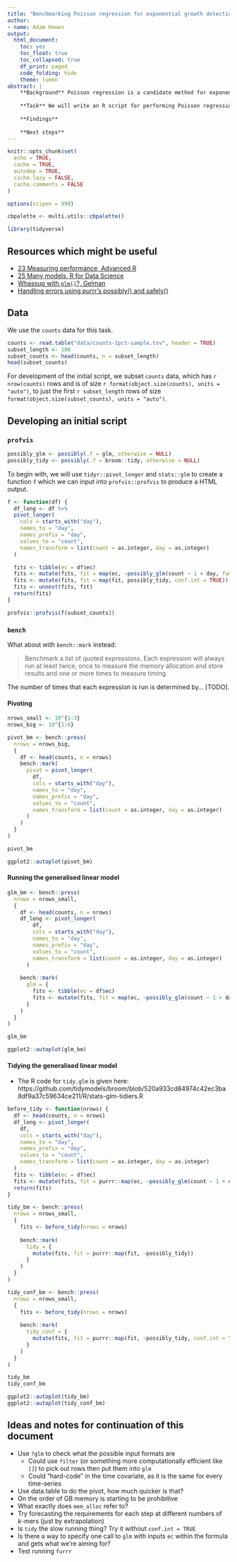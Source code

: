 ```yaml
---
title: "Benchmarking Poisson regression for exponential growth detection"
author:
- name: Adam Howes
output:
  html_document:
    toc: yes
    toc_float: true
    toc_collapsed: true
    df_print: paged
    code_folding: hide
    theme: lumen
abstract: |
    **Background** Poisson regression is a candidate method for exponential growth detection. The number of k-mers a realistic Nucleic Acid Observatory would process is large. For this reason, it's important that any candidate methods are assessed for their computational feasibility at scale.
    
    **Task** We will write an R script for performing Poisson regression exponential growth detection on real data. Using code profling and benchmarking tools, we will iterate on the code to improve its computational performance. For the final code, we will produce a summary of the runtime for each line. We will repeat the runtime analysis for varying total numbers of k-mers. We will output an estimated time per e.g. million k-mers.
    
    **Findings** 
    
    **Next steps**
---
```


```r
knitr::opts_chunk$set(
  echo = TRUE,
  cache = TRUE,
  autodep = TRUE,
  cache.lazy = FALSE,
  cache.comments = FALSE
)

options(scipen = 999)

cbpalette <- multi.utils::cbpalette()

library(tidyverse)
```

## Resources which might be useful

* [23 Measuring performance, Advanced R](https://adv-r.hadley.nz/perf-measure.html)
* [25 Many models, R for Data Science](https://r4ds.had.co.nz/many-models.html)
* [Whassup with `glm()`?, Gelman](https://statmodeling.stat.columbia.edu/2011/05/04/whassup_with_gl/)
* [Handling errors using purrr's possibly() and safely()](https://aosmith.rbind.io/2020/08/31/handling-errors/)

## Data

We use the `counts` data for this task.

```r
counts <- read.table("data/counts-1pct-sample.tsv", header = TRUE)
subset_length <- 100
subset_counts <- head(counts, n = subset_length)
head(subset_counts)
```
For development of the initial script, we subset `counts` data, which has `r nrow(counts)` rows and is of size `r format(object.size(counts), units = "auto")`, to just the first `r subset_length` rows of size `format(object.size(subset_counts), units = "auto")`.

## Developing an initial script

### `profvis`

```r
possibly_glm <- possibly(.f = glm, otherwise = NULL)
possibly_tidy <- possibly(.f = broom::tidy, otherwise = NULL)
```

To begin with, we will use `tidyr::pivot_longer` and `stats::glm` to create a function `f` which we can input into `profvis::profvis` to produce a HTML output.

```r
f <- function(df) {
  df_long <- df %>%
  pivot_longer(
    cols = starts_with("day"),
    names_to = "day",
    names_prefix = "day",
    values_to = "count",
    names_transform = list(count = as.integer, day = as.integer)
  )

  fits <- tibble(ec = df$ec)
  fits <- mutate(fits, fit = map(ec, ~possibly_glm(count ~ 1 + day, family = "poisson", data = filter(df_long, ec == .))))
  fits <- mutate(fits, fit = map(fit, possibly_tidy, conf.int = TRUE))
  fits <- unnest(fits, fit)
  return(fits)
}

profvis::profvis(f(subset_counts))
```

### `bench`

What about with `bench::mark` instead:

> Benchmark a list of quoted expressions. Each expression will always run at least twice, once to measure the memory allocation and store results and one or more times to measure timing.

The number of times that each expression is run is determined by... [TODO].

#### Pivoting

```r
nrows_small <- 10^{1:3}
nrows_big <- 10^{1:6}

pivot_bm <- bench::press(
  nrows = nrows_big,
  {
    df <- head(counts, n = nrows)
    bench::mark(
      pivot = pivot_longer(
        df,
        cols = starts_with("day"),
        names_to = "day",
        names_prefix = "day",
        values_to = "count",
        names_transform = list(count = as.integer, day = as.integer)
      )
    )
  }
)

pivot_bm

ggplot2::autoplot(pivot_bm)
```

#### Running the generalised linear model

```r
glm_bm <- bench::press(
  nrows = nrows_small,
  {
    df <- head(counts, n = nrows)
    df_long <- pivot_longer(
        df,
        cols = starts_with("day"),
        names_to = "day",
        names_prefix = "day",
        values_to = "count",
        names_transform = list(count = as.integer, day = as.integer)
      )
    
    bench::mark(
      glm = {
        fits <- tibble(ec = df$ec)
        fits <- mutate(fits, fit = map(ec, ~possibly_glm(count ~ 1 + day, family = "poisson", data = filter(df_long, ec == .))))
      }
    )
  }
)

glm_bm

ggplot2::autoplot(glm_bm)
```

#### Tidying the generalised linear model

* The R code for `tidy.glm` is given here: https://github.com/tidymodels/broom/blob/520a933cd84974c42ec3ba8df9a37c59634ce211/R/stats-glm-tidiers.R

```r
before_tidy <- function(nrows) {
  df <- head(counts, n = nrows)
  df_long <- pivot_longer(
    df,
    cols = starts_with("day"),
    names_to = "day",
    names_prefix = "day",
    values_to = "count",
    names_transform = list(count = as.integer, day = as.integer)
  )
  fits <- tibble(ec = df$ec)
  fits <- mutate(fits, fit = purrr::map(ec, ~possibly_glm(count ~ 1 + day, family = "poisson", data = filter(df_long, ec == .))))
  return(fits)
}

tidy_bm <- bench::press(
  nrows = nrows_small,
  {
    fits <- before_tidy(nrows = nrows)
    
    bench::mark(
      tidy = {
        mutate(fits, fit = purrr::map(fit, ~possibly_tidy))
      }
    )
  }
)

tidy_conf_bm <- bench::press(
  nrows = nrows_small,
  {
    fits <- before_tidy(nrows = nrows)
    
    bench::mark(
      tidy_conf = {
        mutate(fits, fit = purrr::map(fit, ~possibly_tidy, conf.int = TRUE))
      }
    )
  }
)

tidy_bm
tidy_conf_bm

ggplot2::autoplot(tidy_bm)
ggplot2::autoplot(tidy_conf_bm)
```

## Ideas and notes for continuation of this document

* Use `?glm` to check what the possible input formats are
  * Could use `filter` (or something more computationally efficient like `[]`) to pick out rows then put them into `glm`
  * Could "hard-code" in the time covariate, as it is the same for every time-series
* Use data.table to do the pivot, how much quicker is that?
* On the order of GB memory is starting to be prohibitive
* What exactly does `mem_alloc` refer to?
* Try forecasting the requirements for each step at different numbers of $k$-mers (just by extrapolation)
* Is `tidy` the slow running thing? Try it without `conf.int = TRUE`
* Is there a way to specify one call to `glm` with inputs `ec` within the formula and gets what we're aiming for?
* Test running `furrr` 
